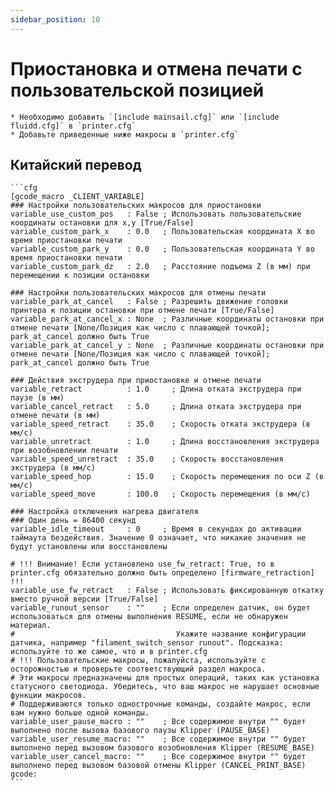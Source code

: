 ```yaml
---
sidebar_position: 10
---
```


# Приостановка и отмена печати с пользовательской позицией

    * Необходимо добавить `[include mainsail.cfg]` или `[include fluidd.cfg]` в `printer.cfg`
    * Добавьте приведенные ниже макросы в `printer.cfg`

## Китайский перевод

    ```cfg
    [gcode_macro _CLIENT_VARIABLE]
    ### Настройки пользовательских макросов для приостановки
    variable_use_custom_pos   : False ; Использовать пользовательские координаты остановки для x,y [True/False]
    variable_custom_park_x    : 0.0   ; Пользовательская координата X во время приостановки печати
    variable_custom_park_y    : 0.0   ; Пользовательская координата Y во время приостановки печати
    variable_custom_park_dz   : 2.0   ; Расстояние подъема Z (в мм) при перемещении к позиции остановки

    ### Настройки пользовательских макросов для отмены печати
    variable_park_at_cancel   : False ; Разрешить движение головки принтера к позиции остановки при отмене печати [True/False]
    variable_park_at_cancel_x : None  ; Различные координаты остановки при отмене печати [None/Позиция как число с плавающей точкой]; park_at_cancel должно быть True
    variable_park_at_cancel_y : None  ; Различные координаты остановки при отмене печати [None/Позиция как число с плавающей точкой]; park_at_cancel должно быть True

    ### Действия экструдера при приостановке и отмене печати
    variable_retract          : 1.0     ; Длина отката экструдера при паузе (в мм)
    variable_cancel_retract   : 5.0     ; Длина отката экструдера при отмене печати (в мм)
    variable_speed_retract    : 35.0    ; Скорость отката экструдера (в мм/с)
    variable_unretract        : 1.0     ; Длина восстановления экструдера при возобновлении печати
    variable_speed_unretract  : 35.0    ; Скорость восстановления экструдера (в мм/с)
    variable_speed_hop        : 15.0    ; Скорость перемещения по оси Z (в мм/с)
    variable_speed_move       : 100.0   ; Скорость перемещения (в мм/с)

    ### Настройка отключения нагрева двигателя
    ### Один день = 86400 секунд
    variable_idle_timeout     : 0     ; Время в секундах до активации таймаута бездействия. Значение 0 означает, что никакие значения не будут установлены или восстановлены

    # !!! Внимание! Если установлено use_fw_retract: True, то в printer.cfg обязательно должно быть определено [firmware_retraction] !!!
    variable_use_fw_retract   : False ; Использовать фиксированную откатку вместо ручной версии [True/False]
    variable_runout_sensor    : ""    ; Если определен датчик, он будет использоваться для отмены выполнения RESUME, если не обнаружен материал.
    #                                    Укажите название конфигурации датчика, например "filament_switch_sensor runout". Подсказка: используйте то же самое, что и в printer.cfg
    # !!! Пользовательские макросы, пожалуйста, используйте с осторожностью и проверьте соответствующий раздел макроса.
    # Эти макросы предназначены для простых операций, таких как установка статусного светодиода. Убедитесь, что ваш макрос не нарушает основные функции макросов.
    # Поддерживаются только однострочные команды, создайте макрос, если вам нужно больше одной команды.
    variable_user_pause_macro : ""    ; Все содержимое внутри "" будет выполнено после вызова базового паузы Klipper (PAUSE_BASE)
    variable_user_resume_macro: ""    ; Все содержимое внутри "" будет выполнено перед вызовом базового возобновления Klipper (RESUME_BASE)
    variable_user_cancel_macro: ""    ; Все содержимое внутри "" будет выполнено перед вызовом базовой отмены Klipper (CANCEL_PRINT_BASE)
    gcode:
    ```
